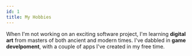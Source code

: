 ```yaml
---
id: 1
title: My Hobbies
---
```


When I'm not working on an exciting software project, I'm learning **digital art** from masters of both ancient and modern times. 
I've dabbled in **game develpoment**, with a couple of apps I've created in my free time.